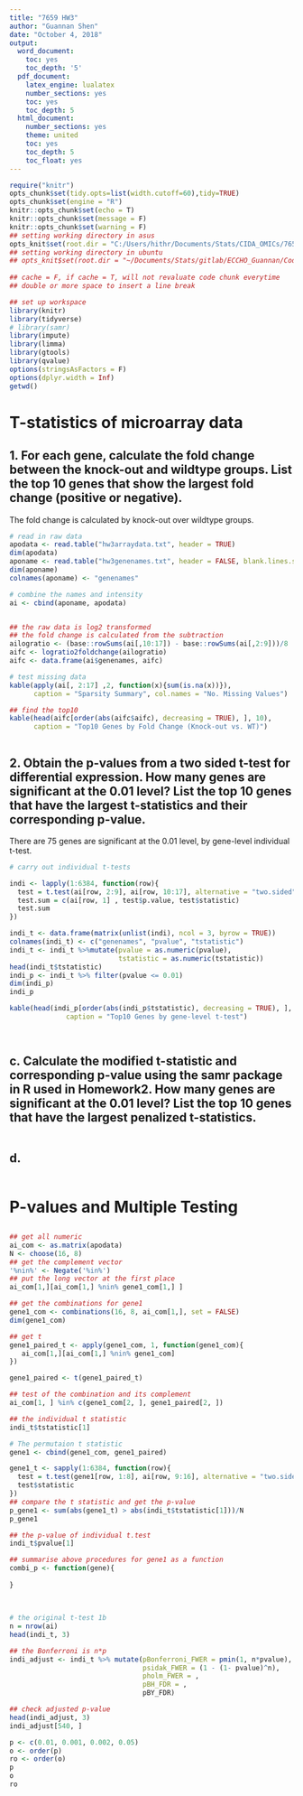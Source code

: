 ```yaml
---
title: "7659 HW3"
author: "Guannan Shen"
date: "October 4, 2018"
output: 
  word_document:
    toc: yes
    toc_depth: '5'
  pdf_document:
    latex_engine: lualatex
    number_sections: yes
    toc: yes
    toc_depth: 5
  html_document:
    number_sections: yes
    theme: united
    toc: yes
    toc_depth: 5
    toc_float: yes
---
```



```r
require("knitr")
opts_chunk$set(tidy.opts=list(width.cutoff=60),tidy=TRUE)
opts_chunk$set(engine = "R")
knitr::opts_chunk$set(echo = T)
knitr::opts_chunk$set(message = F)
knitr::opts_chunk$set(warning = F)
## setting working directory in asus 
opts_knit$set(root.dir = "C:/Users/hithr/Documents/Stats/CIDA_OMICs/7659Stats_Genetics/HW3/")
## setting working directory in ubuntu
## opts_knit$set(root.dir = "~/Documents/Stats/gitlab/ECCHO_Guannan/Code/")
                                                 
## cache = F, if cache = T, will not revaluate code chunk everytime
## double or more space to insert a line break
```


```r
## set up workspace
library(knitr)
library(tidyverse)
# library(samr)
library(impute)
library(limma)
library(gtools)
library(qvalue)
options(stringsAsFactors = F)
options(dplyr.width = Inf)
getwd()
```

# T-statistics of microarray data
## 1. For each gene, calculate the fold change between the knock-out and wildtype groups. List the top 10 genes that show the largest fold change (positive or negative). 
The fold change is calculated by knock-out over wildtype groups. 

```r
# read in raw data 
apodata <- read.table("hw3arraydata.txt", header = TRUE)
dim(apodata)
aponame <- read.table("hw3genenames.txt", header = FALSE, blank.lines.skip = FALSE)
dim(aponame)
colnames(aponame) <- "genenames"

# combine the names and intensity
ai <- cbind(aponame, apodata)


## the raw data is log2 transformed 
## the fold change is calculated from the subtraction
ailogratio <- (base::rowSums(ai[,10:17]) - base::rowSums(ai[,2:9]))/8
aifc <- logratio2foldchange(ailogratio)
aifc <- data.frame(ai$genenames, aifc)

# test missing data
kable(apply(ai[, 2:17] ,2, function(x){sum(is.na(x))}), 
      caption = "Sparsity Summary", col.names = "No. Missing Values")

## find the top10
kable(head(aifc[order(abs(aifc$aifc), decreasing = TRUE), ], 10), 
      caption = "Top10 Genes by Fold Change (Knock-out vs. WT)")



```

## 2. Obtain the p-values from a two sided t-test for differential expression. How many genes are significant at the 0.01 level? List the top 10 genes that have the largest t-statistics and their corresponding p-value. 
There are 75 genes are significant at the 0.01 level, by gene-level individual t-test.  

```r
# carry out individual t-tests

indi <- lapply(1:6384, function(row){
  test = t.test(ai[row, 2:9], ai[row, 10:17], alternative = "two.sided")
  test.sum = c(ai[row, 1] , test$p.value, test$statistic)
  test.sum
})

indi_t <- data.frame(matrix(unlist(indi), ncol = 3, byrow = TRUE))
colnames(indi_t) <- c("genenames", "pvalue", "tstatistic")
indi_t <- indi_t %>%mutate(pvalue = as.numeric(pvalue), 
                           tstatistic = as.numeric(tstatistic))  
head(indi_t$tstatistic)
indi_p <- indi_t %>% filter(pvalue <= 0.01)
dim(indi_p)
indi_p

kable(head(indi_p[order(abs(indi_p$tstatistic), decreasing = TRUE), ], 10), 
              caption = "Top10 Genes by gene-level t-test")

                            

```


## c. Calculate the **modified** t-statistic and corresponding p-value using the samr package in R used in Homework2. How many genes are significant at the 0.01 level? List the top 10 genes that have the largest **penalized** t-statistics.

```r


```


## d. 

```r



```

# P-values and Multiple Testing 
##

```r
## get all numeric 
ai_com <- as.matrix(apodata)
N <- choose(16, 8)
## get the complement vector
'%nin%' <- Negate('%in%')
## put the long vector at the first place 
ai_com[1,][ai_com[1,] %nin% gene1_com[1,] ]

## get the combinations for gene1
gene1_com <- combinations(16, 8, ai_com[1,], set = FALSE)
dim(gene1_com)

## get t
gene1_paired_t <- apply(gene1_com, 1, function(gene1_com){
   ai_com[1,][ai_com[1,] %nin% gene1_com]
})

gene1_paired <- t(gene1_paired_t)

## test of the combination and its complement
ai_com[1, ] %in% c(gene1_com[2, ], gene1_paired[2, ])

## the individual t statistic
indi_t$tstatistic[1]

# The permutaion t statistic
gene1 <- cbind(gene1_com, gene1_paired)

gene1_t <- sapply(1:6384, function(row){
  test = t.test(gene1[row, 1:8], ai[row, 9:16], alternative = "two.sided")
  test$statistic
})
## compare the t statistic and get the p-value
p_gene1 <- sum(abs(gene1_t) > abs(indi_t$tstatistic[1]))/N
p_gene1

## the p-value of individual t.test
indi_t$pvalue[1]

## summarise above procedures for gene1 as a function
combi_p <- function(gene){
  
}



```

##
```r
# the original t-test 1b
n = nrow(ai)
head(indi_t, 3)

## the Bonferroni is n*p
indi_adjust <- indi_t %>% mutate(pBonferroni_FWER = pmin(1, n*pvalue),
                                 psidak_FWER = (1 - (1- pvalue)^n),
                                 pholm_FWER = ,
                                 pBH_FDR = ,
                                 pBY_FDR)

## check adjusted p-value 
head(indi_adjust, 3)
indi_adjust[540, ]

p <- c(0.01, 0.001, 0.002, 0.05)
o <- order(p)
ro <- order(o)
p
o
ro


```






